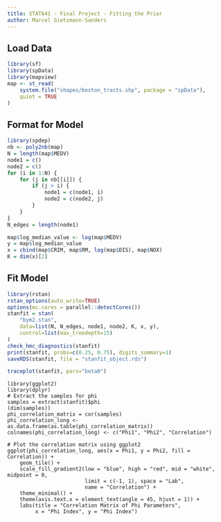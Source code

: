 ```yaml
---
title: STAT641 - Final Project - Fitting the Prior
author: Marcel Gietzmann-Sanders
---
```


## Load Data

```r
library(sf)
library(spData)
library(mapview)
map <- st_read(
    system.file("shapes/boston_tracts.shp", package = "spData"), 
    quiet = TRUE
)
```

## Format for Model

```r
library(spdep)
nb <- poly2nb(map)
N = length(map$MEDV)
node1 = c()
node2 = c()
for (i in 1:N) {
    for (j in nb[[i]]) {
        if (j > i) {
            node1 = c(node1, i)
            node2 = c(node2, j)
        }
    }
}
N_edges = length(node1)
```

```r
map$log_median_value <- log(map$MEDV)
y = map$log_median_value
x = cbind(map$CRIM, map$RM, log(map$DIS), map$NOX)
K = dim(x)[2]
```

## Fit Model

```r
library(rstan)
rstan_options(auto_write=TRUE)
options(mc.cores = parallel::detectCores())
stanfit = stan(
    "bym2.stan",
    data=list(N, N_edges, node1, node2, K, x, y),
    control=list(max_treedepth=15)
)
check_hmc_diagnostics(stanfit)
print(stanfit, probs=c(0.25, 0.75), digits_summary=1)
saveRDS(stanfit, file = "stanfit_object.rds")
```

```r
traceplot(stanfit, pars="beta0")
```

```
library(ggplot2)
library(dplyr)
# Extract the samples for phi
samples = extract(stanfit)$phi
(dim(samples))
phi_correlation_matrix = cor(samples)
phi_correlation_long <- as.data.frame(as.table(phi_correlation_matrix))
colnames(phi_correlation_long) <- c("Phi1", "Phi2", "Correlation")

# Plot the correlation matrix using ggplot2
ggplot(phi_correlation_long, aes(x = Phi1, y = Phi2, fill = Correlation)) +
    geom_tile() +
    scale_fill_gradient2(low = "blue", high = "red", mid = "white", midpoint = 0, 
                         limit = c(-1, 1), space = "Lab", 
                         name = "Correlation") +
    theme_minimal() +
    theme(axis.text.x = element_text(angle = 45, hjust = 1)) +
    labs(title = "Correlation Matrix of Phi Parameters",
         x = "Phi Index", y = "Phi Index")
```